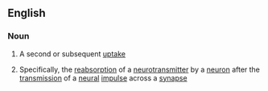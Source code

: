 ==English==

===Noun===
{{wikipedia}}
{{en-noun|-}}

# {{rare}} A second or subsequent [[uptake]]
# {{biochemistry}} Specifically, the [[reabsorption]] of a [[neurotransmitter]] by a [[neuron]] after the [[transmission]] of a [[neural]] [[impulse]] across a [[synapse]]